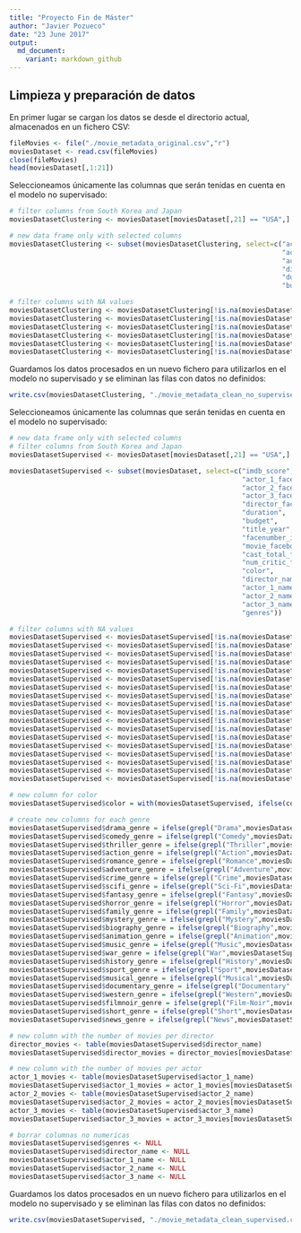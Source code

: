 ```yaml
---
title: "Proyecto Fin de Máster"
author: "Javier Pozueco"
date: "23 June 2017"
output:
  md_document:
    variant: markdown_github
---
```


## Limpieza y preparación de datos

En primer lugar se cargan los datos se desde el directorio actual, almacenados en un fichero CSV:

```r
fileMovies <- file("./movie_metadata_original.csv","r") 
moviesDataset <- read.csv(fileMovies) 
close(fileMovies) 
head(moviesDataset[,1:21])
```

Seleccioneamos únicamente las columnas que serán tenidas en cuenta en el modelo no supervisado:

```r
# filter columns from South Korea and Japan
moviesDatasetClustering <- moviesDataset[moviesDataset[,21] == "USA",]

# new data frame only with selected columns
moviesDatasetClustering <- subset(moviesDatasetClustering, select=c("actor_1_facebook_likes", 
                                                                    "actor_2_facebook_likes", 
                                                                    "actor_3_facebook_likes",
                                                                    "director_facebook_likes",
                                                                    "duration",
                                                                    "budget"))

# filter columns with NA values
moviesDatasetClustering <- moviesDatasetClustering[!is.na(moviesDatasetClustering[,1]),]
moviesDatasetClustering <- moviesDatasetClustering[!is.na(moviesDatasetClustering[,2]),]
moviesDatasetClustering <- moviesDatasetClustering[!is.na(moviesDatasetClustering[,3]),]
moviesDatasetClustering <- moviesDatasetClustering[!is.na(moviesDatasetClustering[,4]),]
moviesDatasetClustering <- moviesDatasetClustering[!is.na(moviesDatasetClustering[,5]),]
moviesDatasetClustering <- moviesDatasetClustering[!is.na(moviesDatasetClustering[,6]),]

```

Guardamos los datos procesados en un nuevo fichero para utilizarlos en el modelo no supervisado y se eliminan las filas con datos no definidos:

```r
write.csv(moviesDatasetClustering, "./movie_metadata_clean_no_supervised.csv", row.names=FALSE)
```

Seleccioneamos únicamente las columnas que serán tenidas en cuenta en el modelo no supervisado:

```r
# new data frame only with selected columns
# filter columns from South Korea and Japan
moviesDatasetSupervised <- moviesDataset[moviesDataset[,21] == "USA",]

moviesDatasetSupervised <- subset(moviesDataset, select=c("imdb_score",
                                                          "actor_1_facebook_likes", 
                                                          "actor_2_facebook_likes", 
                                                          "actor_3_facebook_likes",
                                                          "director_facebook_likes",
                                                          "duration",
                                                          "budget",
                                                          "title_year",
                                                          "facenumber_in_poster",
                                                          "movie_facebook_likes",
                                                          "cast_total_facebook_likes",
                                                          "num_critic_for_reviews",
                                                          "color",
                                                          "director_name",
                                                          "actor_1_name",
                                                          "actor_2_name",
                                                          "actor_3_name",
                                                          "genres"))

# filter columns with NA values
moviesDatasetSupervised <- moviesDatasetSupervised[!is.na(moviesDatasetSupervised[,1]),]
moviesDatasetSupervised <- moviesDatasetSupervised[!is.na(moviesDatasetSupervised[,2]),]
moviesDatasetSupervised <- moviesDatasetSupervised[!is.na(moviesDatasetSupervised[,3]),]
moviesDatasetSupervised <- moviesDatasetSupervised[!is.na(moviesDatasetSupervised[,4]),]
moviesDatasetSupervised <- moviesDatasetSupervised[!is.na(moviesDatasetSupervised[,5]),]
moviesDatasetSupervised <- moviesDatasetSupervised[!is.na(moviesDatasetSupervised[,6]),]
moviesDatasetSupervised <- moviesDatasetSupervised[!is.na(moviesDatasetSupervised[,7]),]
moviesDatasetSupervised <- moviesDatasetSupervised[!is.na(moviesDatasetSupervised[,8]),]
moviesDatasetSupervised <- moviesDatasetSupervised[!is.na(moviesDatasetSupervised[,9]),]
moviesDatasetSupervised <- moviesDatasetSupervised[!is.na(moviesDatasetSupervised[,10]),]
moviesDatasetSupervised <- moviesDatasetSupervised[!is.na(moviesDatasetSupervised[,11]),]
moviesDatasetSupervised <- moviesDatasetSupervised[!is.na(moviesDatasetSupervised[,12]),]
moviesDatasetSupervised <- moviesDatasetSupervised[!is.na(moviesDatasetSupervised[,13]),]
moviesDatasetSupervised <- moviesDatasetSupervised[!is.na(moviesDatasetSupervised[,14]),]
moviesDatasetSupervised <- moviesDatasetSupervised[!is.na(moviesDatasetSupervised[,15]),]
moviesDatasetSupervised <- moviesDatasetSupervised[!is.na(moviesDatasetSupervised[,16]),]
moviesDatasetSupervised <- moviesDatasetSupervised[!is.na(moviesDatasetSupervised[,17]),]
moviesDatasetSupervised <- moviesDatasetSupervised[!is.na(moviesDatasetSupervised[,18]),]

# new column for color
moviesDatasetSupervised$color = with(moviesDatasetSupervised, ifelse(color == "Color", 1, 0))

# create new columns for each genre
moviesDatasetSupervised$drama_genre = ifelse(grepl("Drama",moviesDatasetSupervised$genres), 1, 0)
moviesDatasetSupervised$comedy_genre = ifelse(grepl("Comedy",moviesDatasetSupervised$genres), 1, 0)
moviesDatasetSupervised$thriller_genre = ifelse(grepl("Thriller",moviesDatasetSupervised$genres), 1, 0)
moviesDatasetSupervised$action_genre = ifelse(grepl("Action",moviesDatasetSupervised$genres), 1, 0)
moviesDatasetSupervised$romance_genre = ifelse(grepl("Romance",moviesDatasetSupervised$genres), 1, 0)
moviesDatasetSupervised$adventure_genre = ifelse(grepl("Adventure",moviesDatasetSupervised$genres), 1, 0)
moviesDatasetSupervised$crime_genre = ifelse(grepl("Crime",moviesDatasetSupervised$genres), 1, 0)
moviesDatasetSupervised$scifi_genre = ifelse(grepl("Sci-Fi",moviesDatasetSupervised$genres), 1, 0)
moviesDatasetSupervised$fantasy_genre = ifelse(grepl("Fantasy",moviesDatasetSupervised$genres), 1, 0)
moviesDatasetSupervised$horror_genre = ifelse(grepl("Horror",moviesDatasetSupervised$genres), 1, 0)
moviesDatasetSupervised$family_genre = ifelse(grepl("Family",moviesDatasetSupervised$genres), 1, 0)
moviesDatasetSupervised$mystery_genre = ifelse(grepl("Mystery",moviesDatasetSupervised$genres), 1, 0)
moviesDatasetSupervised$biography_genre = ifelse(grepl("Biography",moviesDatasetSupervised$genres), 1, 0)
moviesDatasetSupervised$animation_genre = ifelse(grepl("Animation",moviesDatasetSupervised$genres), 1, 0)
moviesDatasetSupervised$music_genre = ifelse(grepl("Music",moviesDatasetSupervised$genres), 1, 0)
moviesDatasetSupervised$war_genre = ifelse(grepl("War",moviesDatasetSupervised$genres), 1, 0)
moviesDatasetSupervised$history_genre = ifelse(grepl("History",moviesDatasetSupervised$genres), 1, 0)
moviesDatasetSupervised$sport_genre = ifelse(grepl("Sport",moviesDatasetSupervised$genres), 1, 0)
moviesDatasetSupervised$musical_genre = ifelse(grepl("Musical",moviesDatasetSupervised$genres), 1, 0)
moviesDatasetSupervised$documentary_genre = ifelse(grepl("Documentary",moviesDatasetSupervised$genres), 1, 0)
moviesDatasetSupervised$western_genre = ifelse(grepl("Western",moviesDatasetSupervised$genres), 1, 0)
moviesDatasetSupervised$filmnoir_genre = ifelse(grepl("Film-Noir",moviesDatasetSupervised$genres), 1, 0)
moviesDatasetSupervised$short_genre = ifelse(grepl("Short",moviesDatasetSupervised$genres), 1, 0)
moviesDatasetSupervised$news_genre = ifelse(grepl("News",moviesDatasetSupervised$genres), 1, 0)

# new column with the number of movies per director
director_movies <- table(moviesDatasetSupervised$director_name)
moviesDatasetSupervised$director_movies = director_movies[moviesDatasetSupervised$director_name]

# new column with the number of movies per actor
actor_1_movies <- table(moviesDatasetSupervised$actor_1_name)
moviesDatasetSupervised$actor_1_movies = actor_1_movies[moviesDatasetSupervised$actor_1_name]
actor_2_movies <- table(moviesDatasetSupervised$actor_2_name)
moviesDatasetSupervised$actor_2_movies = actor_2_movies[moviesDatasetSupervised$actor_2_name]
actor_3_movies <- table(moviesDatasetSupervised$actor_3_name)
moviesDatasetSupervised$actor_3_movies = actor_3_movies[moviesDatasetSupervised$actor_3_name]

# borrar columnas no numericas
moviesDatasetSupervised$genres <- NULL
moviesDatasetSupervised$director_name <- NULL
moviesDatasetSupervised$actor_1_name <- NULL
moviesDatasetSupervised$actor_2_name <- NULL
moviesDatasetSupervised$actor_3_name <- NULL

```

Guardamos los datos procesados en un nuevo fichero para utilizarlos en el modelo no supervisado y se eliminan las filas con datos no definidos:

```r
write.csv(moviesDatasetSupervised, "./movie_metadata_clean_supervised.csv", row.names = FALSE)
```
